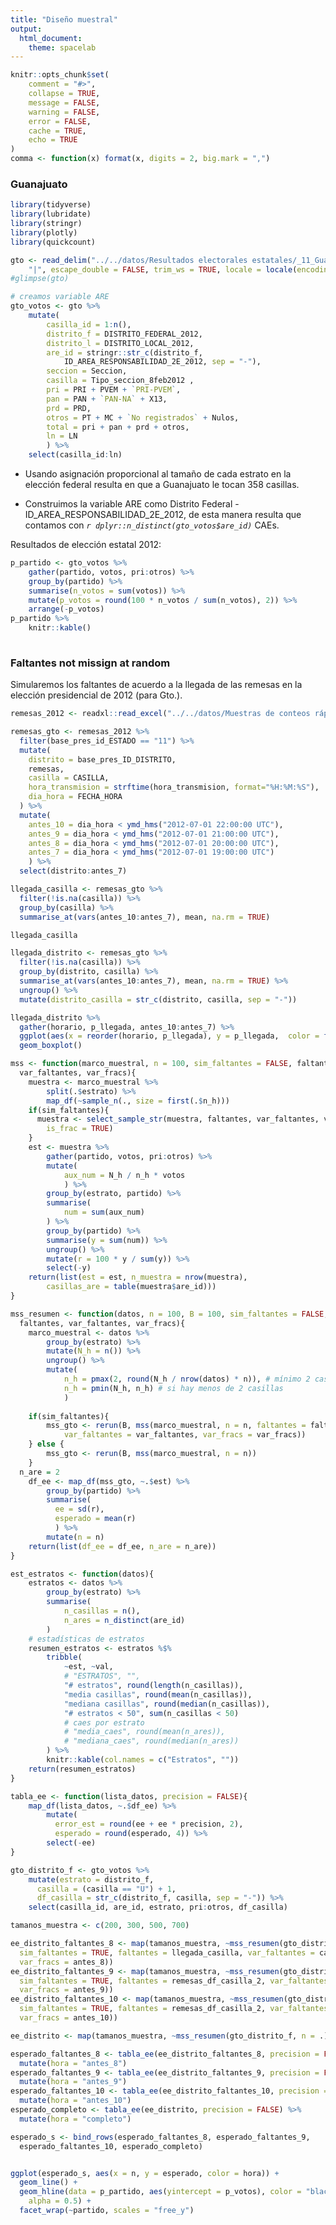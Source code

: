 ```yaml
---
title: "Diseño muestral"
output:
  html_document:
    theme: spacelab
---
```


```r
knitr::opts_chunk$set(
    comment = "#>",
    collapse = TRUE,
    message = FALSE, 
    warning = FALSE,
    error = FALSE,
    cache = TRUE, 
    echo = TRUE
)
comma <- function(x) format(x, digits = 2, big.mark = ",")
```

### Guanajuato

```r
library(tidyverse)
library(lubridate)
library(stringr)
library(plotly)
library(quickcount)

gto <- read_delim("../../datos/Resultados electorales estatales/_11_Guanajuato_2012.txt", 
    "|", escape_double = FALSE, trim_ws = TRUE, locale = locale(encoding = "ISO-8859-1"))
#glimpse(gto)
```

```r
# creamos variable ARE
gto_votos <- gto %>% 
    mutate(
        casilla_id = 1:n(),
        distrito_f = DISTRITO_FEDERAL_2012, 
        distrito_l = DISTRITO_LOCAL_2012,
        are_id = stringr::str_c(distrito_f, 
            ID_AREA_RESPONSABILIDAD_2E_2012, sep = "-"), 
        seccion = Seccion,
        casilla = Tipo_seccion_8feb2012 ,
        pri = PRI + PVEM + `PRI-PVEM`, 
        pan = PAN + `PAN-NA` + X13, 
        prd = PRD, 
        otros = PT + MC + `No registrados` + Nulos,
        total = pri + pan + prd + otros,
        ln = LN
        ) %>% 
    select(casilla_id:ln) 

```

* Usando asignación proporcional al tamaño de cada estrato en la elección 
federal resulta en que a Guanajuato le tocan 358 casillas.

* Construimos la variable ARE como Distrito Federal - 
ID_AREA_RESPONSABILIDAD_2E_2012, de esta manera resulta que contamos con 
*`r dplyr::n_distinct(gto_votos$are_id)`* CAEs.

Resultados de elección estatal 2012:

```r
p_partido <- gto_votos %>% 
    gather(partido, votos, pri:otros) %>% 
    group_by(partido) %>% 
    summarise(n_votos = sum(votos)) %>% 
    mutate(p_votos = round(100 * n_votos / sum(n_votos), 2)) %>% 
    arrange(-p_votos)
p_partido %>% 
    knitr::kable()
    
```
### Faltantes not missign at random

Simularemos los faltantes de acuerdo a la llegada de las remesas en la elección
presidencial de 2012 (para Gto.).

```r
remesas_2012 <- readxl::read_excel("../../datos/Muestras de conteos rápidos 2012_2017/ConRemesaFinal/Base_Conteo_Presidencial 2012_final.xlsx")

remesas_gto <- remesas_2012 %>% 
  filter(base_pres_id_ESTADO == "11") %>% 
  mutate(
    distrito = base_pres_ID_DISTRITO, 
    remesas,
    casilla = CASILLA, 
    hora_transmision = strftime(hora_transmision, format="%H:%M:%S"),
    dia_hora = FECHA_HORA
  ) %>% 
  mutate(
    antes_10 = dia_hora < ymd_hms("2012-07-01 22:00:00 UTC"), 
    antes_9 = dia_hora < ymd_hms("2012-07-01 21:00:00 UTC"),
    antes_8 = dia_hora < ymd_hms("2012-07-01 20:00:00 UTC"),
    antes_7 = dia_hora < ymd_hms("2012-07-01 19:00:00 UTC")
    ) %>% 
  select(distrito:antes_7)

llegada_casilla <- remesas_gto %>% 
  filter(!is.na(casilla)) %>% 
  group_by(casilla) %>% 
  summarise_at(vars(antes_10:antes_7), mean, na.rm = TRUE)

llegada_casilla
```

```r
llegada_distrito <- remesas_gto %>% 
  filter(!is.na(casilla)) %>% 
  group_by(distrito, casilla) %>% 
  summarise_at(vars(antes_10:antes_7), mean, na.rm = TRUE) %>% 
  ungroup() %>% 
  mutate(distrito_casilla = str_c(distrito, casilla, sep = "-"))

llegada_distrito %>% 
  gather(horario, p_llegada, antes_10:antes_7) %>% 
  ggplot(aes(x = reorder(horario, p_llegada), y = p_llegada,  color = factor(casilla))) +
  geom_boxplot()
```


```r
mss <- function(marco_muestral, n = 100, sim_faltantes = FALSE, faltantes, 
  var_faltantes, var_fracs){
    muestra <- marco_muestral %>% 
        split(.$estrato) %>% 
        map_df(~sample_n(., size = first(.$n_h)))
    if(sim_faltantes){
      muestra <- select_sample_str(muestra, faltantes, var_faltantes, var_fracs, 
        is_frac = TRUE) 
    }
    est <- muestra %>% 
        gather(partido, votos, pri:otros) %>% 
        mutate(
            aux_num = N_h / n_h * votos
            ) %>% 
        group_by(estrato, partido) %>% 
        summarise(
            num = sum(aux_num)
        ) %>% 
        group_by(partido) %>% 
        summarise(y = sum(num)) %>% 
        ungroup() %>% 
        mutate(r = 100 * y / sum(y)) %>% 
        select(-y)
    return(list(est = est, n_muestra = nrow(muestra), 
        casillas_are = table(muestra$are_id)))
}

mss_resumen <- function(datos, n = 100, B = 100, sim_faltantes = FALSE, 
  faltantes, var_faltantes, var_fracs){
    marco_muestral <- datos %>% 
        group_by(estrato) %>% 
        mutate(N_h = n()) %>% 
        ungroup() %>% 
        mutate(
            n_h = pmax(2, round(N_h / nrow(datos) * n)), # mínimo 2 casillas
            n_h = pmin(N_h, n_h) # si hay menos de 2 casillas
            )
    
    if(sim_faltantes){
        mss_gto <- rerun(B, mss(marco_muestral, n = n, faltantes = faltantes, 
            var_faltantes = var_faltantes, var_fracs = var_fracs))
    } else {
        mss_gto <- rerun(B, mss(marco_muestral, n = n))
    }
  n_are = 2
    df_ee <- map_df(mss_gto, ~.$est) %>% 
        group_by(partido) %>% 
        summarise(
          ee = sd(r), 
          esperado = mean(r)
          ) %>% 
        mutate(n = n)
    return(list(df_ee = df_ee, n_are = n_are))
}

est_estratos <- function(datos){
    estratos <- datos %>% 
        group_by(estrato) %>% 
        summarise(
            n_casillas = n(), 
            n_ares = n_distinct(are_id)
        )
    # estadísticas de estratos
    resumen_estratos <- estratos %$%
        tribble(
            ~est, ~val,
            # "ESTRATOS", "",
            "# estratos", round(length(n_casillas)), 
            "media casillas", round(mean(n_casillas)), 
            "mediana casillas", round(median(n_casillas)), 
            "# estratos < 50", sum(n_casillas < 50)
            # caes por estrato
            # "media_caes", round(mean(n_ares)), 
            # "mediana_caes", round(median(n_ares))
        ) %>% 
        knitr::kable(col.names = c("Estratos", ""))
    return(resumen_estratos)
}

tabla_ee <- function(lista_datos, precision = FALSE){
    map_df(lista_datos, ~.$df_ee) %>% 
        mutate(
          error_est = round(ee + ee * precision, 2), 
          esperado = round(esperado, 4)) %>% 
        select(-ee) 
}

gto_distrito_f <- gto_votos %>% 
    mutate(estrato = distrito_f, 
      casilla = (casilla == "U") + 1, 
      df_casilla = str_c(distrito_f, casilla, sep = "-")) %>% 
    select(casilla_id, are_id, estrato, pri:otros, df_casilla)
```

```r
tamanos_muestra <- c(200, 300, 500, 700)

ee_distrito_faltantes_8 <- map(tamanos_muestra, ~mss_resumen(gto_distrito_f, n = ., 
  sim_faltantes = TRUE, faltantes = llegada_casilla, var_faltantes = casilla, 
  var_fracs = antes_8))
ee_distrito_faltantes_9 <- map(tamanos_muestra, ~mss_resumen(gto_distrito_f, n = ., 
  sim_faltantes = TRUE, faltantes = remesas_df_casilla_2, var_faltantes = df_casilla, 
  var_fracs = antes_9))
ee_distrito_faltantes_10 <- map(tamanos_muestra, ~mss_resumen(gto_distrito_f, n = ., 
  sim_faltantes = TRUE, faltantes = remesas_df_casilla_2, var_faltantes = df_casilla, 
  var_fracs = antes_10))

ee_distrito <- map(tamanos_muestra, ~mss_resumen(gto_distrito_f, n = .))

esperado_faltantes_8 <- tabla_ee(ee_distrito_faltantes_8, precision = FALSE) %>% 
  mutate(hora = "antes_8")
esperado_faltantes_9 <- tabla_ee(ee_distrito_faltantes_9, precision = FALSE) %>% 
  mutate(hora = "antes_9")
esperado_faltantes_10 <- tabla_ee(ee_distrito_faltantes_10, precision = FALSE) %>% 
  mutate(hora = "antes_10")
esperado_completo <- tabla_ee(ee_distrito, precision = FALSE) %>% 
  mutate(hora = "completo")

esperado_s <- bind_rows(esperado_faltantes_8, esperado_faltantes_9, 
  esperado_faltantes_10, esperado_completo)


ggplot(esperado_s, aes(x = n, y = esperado, color = hora)) +
  geom_line() +
  geom_hline(data = p_partido, aes(yintercept = p_votos), color = "black", 
    alpha = 0.5) +
  facet_wrap(~partido, scales = "free_y") 
```